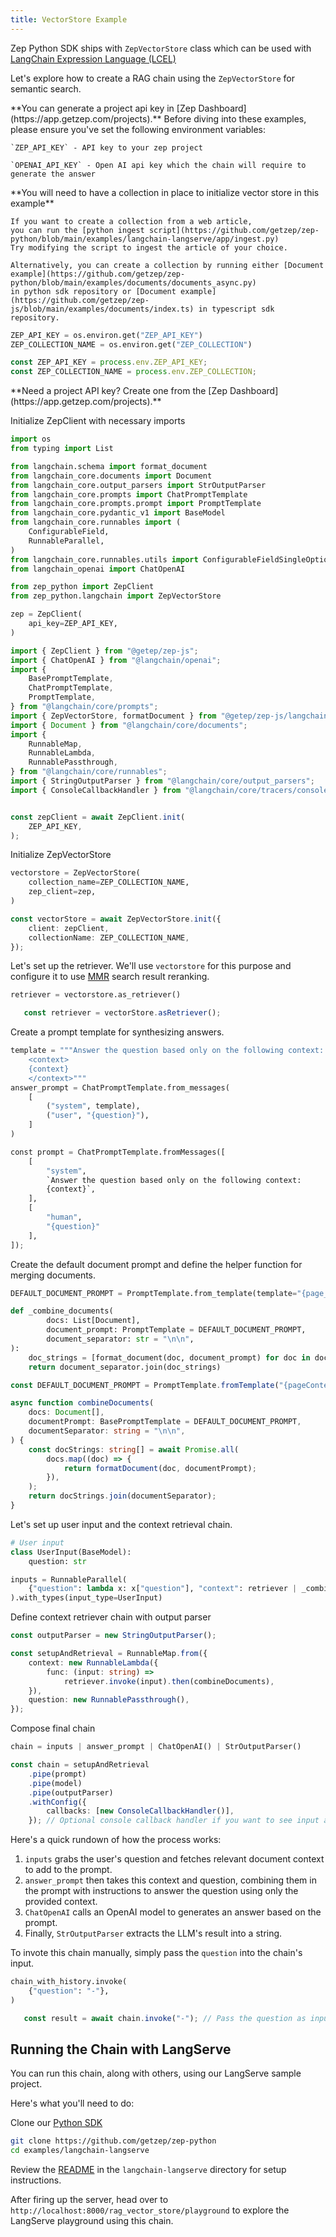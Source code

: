 ```yaml
---
title: VectorStore Example
---
```


Zep Python SDK ships with `ZepVectorStore` class which can be used with [LangChain Expression Language (LCEL)](https://python.langchain.com/docs/expression_language/get_started)

Let's explore how to create a RAG chain using the `ZepVectorStore` for semantic search.

<Note>
    **You can generate a project api key in [Zep Dashboard](https://app.getzep.com/projects).**
</Note>

<Info>
    Before diving into these examples, please ensure you've set the following environment variables:

    `ZEP_API_KEY` - API key to your zep project

    `OPENAI_API_KEY` - Open AI api key which the chain will require to generate the answer
</Info>

<Info>
    **You will need to have a collection in place to initialize vector store in this example**

    If you want to create a collection from a web article,
    you can run the [python ingest script](https://github.com/getzep/zep-python/blob/main/examples/langchain-langserve/app/ingest.py)
    Try modifying the script to ingest the article of your choice.

    Alternatively, you can create a collection by running either [Document example](https://github.com/getzep/zep-python/blob/main/examples/documents/documents_async.py)
    in python sdk repository or [Document example](https://github.com/getzep/zep-js/blob/main/examples/documents/index.ts) in typescript sdk repository.
</Info>


<Tabs group="langchain">

<Tab title="Python" group-key="python">

```python
ZEP_API_KEY = os.environ.get("ZEP_API_KEY")
ZEP_COLLECTION_NAME = os.environ.get("ZEP_COLLECTION")
```
</Tab>
<Tab title="Typescript" group-key="ts">

```typescript
const ZEP_API_KEY = process.env.ZEP_API_KEY;
const ZEP_COLLECTION_NAME = process.env.ZEP_COLLECTION;
```
</Tab>
</Tabs>

<Note>
    **Need a project API key? Create one from the [Zep Dashboard](https://app.getzep.com/projects).**
</Note>

Initialize ZepClient with necessary imports
<Tabs group="langchain">

<Tab title="Python" group-key="python">

```python
import os
from typing import List

from langchain.schema import format_document
from langchain_core.documents import Document
from langchain_core.output_parsers import StrOutputParser
from langchain_core.prompts import ChatPromptTemplate
from langchain_core.prompts.prompt import PromptTemplate
from langchain_core.pydantic_v1 import BaseModel
from langchain_core.runnables import (
    ConfigurableField,
    RunnableParallel,
)
from langchain_core.runnables.utils import ConfigurableFieldSingleOption
from langchain_openai import ChatOpenAI

from zep_python import ZepClient
from zep_python.langchain import ZepVectorStore

zep = ZepClient(
    api_key=ZEP_API_KEY,
)
```
</Tab>
<Tab title="Typescript" group-key="ts">

```typescript
import { ZepClient } from "@getep/zep-js";
import { ChatOpenAI } from "@langchain/openai";
import {
    BasePromptTemplate,
    ChatPromptTemplate,
    PromptTemplate,
} from "@langchain/core/prompts";
import { ZepVectorStore, formatDocument } from "@getep/zep-js/langchain";
import { Document } from "@langchain/core/documents";
import {
    RunnableMap,
    RunnableLambda,
    RunnablePassthrough,
} from "@langchain/core/runnables";
import { StringOutputParser } from "@langchain/core/output_parsers";
import { ConsoleCallbackHandler } from "@langchain/core/tracers/console";


const zepClient = await ZepClient.init(
    ZEP_API_KEY,
);
```
</Tab>
</Tabs>

Initialize ZepVectorStore
<Tabs group="langchain">

<Tab title="Python" group-key="python">

```python
vectorstore = ZepVectorStore(
    collection_name=ZEP_COLLECTION_NAME,
    zep_client=zep,
)
```
</Tab>
<Tab title="Typescript" group-key="ts">

```typescript
const vectorStore = await ZepVectorStore.init({
    client: zepClient,
    collectionName: ZEP_COLLECTION_NAME,
});
```
</Tab>
</Tabs>

Let's set up the retriever. We'll use `vectorstore` for this purpose and configure it to use [MMR](Search.md) search result reranking.
<Tabs group="langchain">

<Tab title="Python" group-key="python">

```python
retriever = vectorstore.as_retriever()
```
</Tab>

<Tab title="Typescript" group-key="ts">

```typescript
   const retriever = vectorStore.asRetriever();
```
</Tab>
</Tabs>

Create a prompt template for synthesizing answers.
<Tabs group="langchain">

<Tab title="Python" group-key="python">

```python
template = """Answer the question based only on the following context:
    <context>
    {context}
    </context>"""
answer_prompt = ChatPromptTemplate.from_messages(
    [
        ("system", template),
        ("user", "{question}"),
    ]
)
```
</Tab>
<Tab title="Typescript" group-key="ts">

```python
const prompt = ChatPromptTemplate.fromMessages([
    [
        "system",
        `Answer the question based only on the following context:
        {context}`,
    ],
    [
        "human",
        "{question}"
    ],
]);
```
</Tab>
</Tabs>


Create the default document prompt and define the helper function for merging documents.
<Tabs group="langchain">

<Tab title="Python" group-key="python">

```python
DEFAULT_DOCUMENT_PROMPT = PromptTemplate.from_template(template="{page_content}")

def _combine_documents(
        docs: List[Document],
        document_prompt: PromptTemplate = DEFAULT_DOCUMENT_PROMPT,
        document_separator: str = "\n\n",
):
    doc_strings = [format_document(doc, document_prompt) for doc in docs]
    return document_separator.join(doc_strings)
```
</Tab>
<Tab title="Typescript" group-key="ts">

```typescript
const DEFAULT_DOCUMENT_PROMPT = PromptTemplate.fromTemplate("{pageContent}");

async function combineDocuments(
    docs: Document[],
    documentPrompt: BasePromptTemplate = DEFAULT_DOCUMENT_PROMPT,
    documentSeparator: string = "\n\n",
) {
    const docStrings: string[] = await Promise.all(
        docs.map((doc) => {
            return formatDocument(doc, documentPrompt);
        }),
    );
    return docStrings.join(documentSeparator);
}
```
</Tab>
</Tabs>

<Tabs group="langchain">

<Tab title="Python" group-key="python">
Let's set up user input and the context retrieval chain.

```python
# User input
class UserInput(BaseModel):
    question: str

inputs = RunnableParallel(
    {"question": lambda x: x["question"], "context": retriever | _combine_documents},
).with_types(input_type=UserInput)
```
</Tab>
<Tab title="Typescript" group-key="ts">
Define context retriever chain with output parser

```typescript
const outputParser = new StringOutputParser();

const setupAndRetrieval = RunnableMap.from({
    context: new RunnableLambda({
        func: (input: string) =>
            retriever.invoke(input).then(combineDocuments),
    }),
    question: new RunnablePassthrough(),
});
```
</Tab>
</Tabs>

Compose final chain
<Tabs group="langchain">

<Tab title="Python" group-key="python">

```python
chain = inputs | answer_prompt | ChatOpenAI() | StrOutputParser()
```
</Tab>
<Tab title="Typescript" group-key="ts">

```typescript
const chain = setupAndRetrieval
    .pipe(prompt)
    .pipe(model)
    .pipe(outputParser)
    .withConfig({
        callbacks: [new ConsoleCallbackHandler()],
    }); // Optional console callback handler if you want to see input and output of each step in the chain
```
</Tab>
</Tabs>

Here's a quick rundown of how the process works:

1. `inputs` grabs the user's question and fetches relevant document context to add to the prompt.
2. `answer_prompt` then takes this context and question, combining them in the prompt with instructions to answer the question using only the provided context.
3. `ChatOpenAI` calls an OpenAI model to generates an answer based on the prompt.
4. Finally, `StrOutputParser` extracts the LLM's result into a string.

To invote this chain manually, simply pass the `question` into the chain's input.
<Tabs group="langchain">

<Tab title="Python" group-key="python">

```python
chain_with_history.invoke(
    {"question": "-"},
)
```
</Tab>
<Tab title="Typescript" group-key="ts">

```typescript
   const result = await chain.invoke("-"); // Pass the question as input
```
</Tab>
</Tabs>


## Running the Chain with LangServe

You can run this chain, along with others, using our LangServe sample project.

Here's what you'll need to do:

Clone our [Python SDK](https://github.com/getzep/zep-python)
```bash
git clone https://github.com/getzep/zep-python
cd examples/langchain-langserve
```

Review the [README](https://github.com/getzep/zep-python/blob/main/examples/README.md) in the `langchain-langserve` directory for setup instructions.

After firing up the server, head over to `http://localhost:8000/rag_vector_store/playground` to explore the LangServe playground using this chain.

